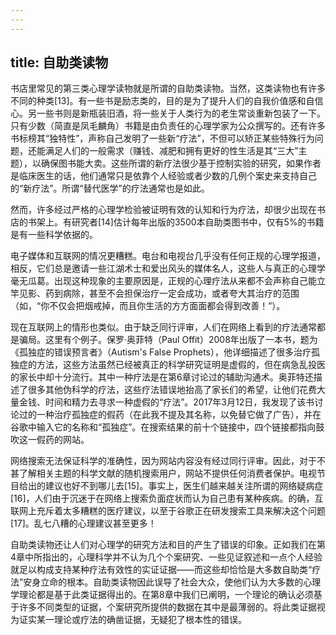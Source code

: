 ```yaml
---
---
---
```

title: 自助类读物
---




书店里常见的第三类心理学读物就是所谓的自助类读物。当然，这类读物也有许多不同的种类[13]。有一些书是励志类的，目的是为了提升人们的自我价值感和自信心。另一些书则是新瓶装旧酒，将一些关于人类行为的老生常谈重新包装了一下。只有少数（简直是凤毛麟角）书籍是由负责任的心理学家为公众撰写的。还有许多书标榜其“独特性”，声称自己发明了一些新“疗法”，不但可以矫正某些特殊行为问题，还能满足人们的一般需求（赚钱、减肥和拥有更好的性生活是其“三大”主题），以确保图书能大卖。这些所谓的新疗法很少基于控制实验的研究，如果作者是临床医生的话，他们通常只是依靠个人经验或者少数的几例个案史来支持自己的“新疗法”。所谓“替代医学”的疗法通常也是如此。

然而，许多经过严格的心理学检验被证明有效的认知和行为疗法，却很少出现在书店的书架上。有研究者[14]估计每年出版的3500本自助类图书中，仅有5%的书籍是有一些科学依据的。

电子媒体和互联网的情况更糟糕。电台和电视台几乎没有任何正规的心理学报道，相反，它们总是邀请一些江湖术士和爱出风头的媒体名人，这些人与真正的心理学毫无瓜葛。出现这种现象的主要原因是，正规的心理疗法从来都不会声称自己能立竿见影、药到病除，甚至不会担保治疗一定会成功，或者夸大其治疗的范围（如，“你不仅会把烟戒掉，而且你生活的方方面面都会得到改善！”）。

现在互联网上的情形也类似。由于缺乏同行评审，人们在网络上看到的疗法通常都是骗局。这里有个例子。保罗·奥菲特（Paul Offit）2008年出版了一本书，题为《孤独症的错误预言者》（Autism's False Prophets），他详细描述了很多治疗孤独症的方法，这些方法虽然已经被真正的科学研究证明是虚假的，但在病急乱投医的家长中却十分流行。其中一种疗法是在第6章讨论过的辅助沟通术。奥菲特还描述了很多其他伪科学的疗法，这些疗法错误地抬高了家长们的希望，让他们花费大量金钱、时间和精力去寻求一种虚假的“疗法”。2017年3月12日，我发现了该书讨论过的一种治疗孤独症的假药（在此我不提及其名称，以免替它做了广告），并在谷歌中输入它的名称和“孤独症”。在搜索结果的前十个链接中，四个链接都指向鼓吹这一假药的网站。

网络搜索无法保证科学的准确性，因为网站内容没有经过同行评审。因此，对于不甚了解相关主题的科学文献的随机搜索用户，网站不提供任何消费者保护。电视节目给出的建议也好不到哪儿去[15]。事实上，医生们越来越关注所谓的网络疑病症[16]，人们由于沉迷于在网络上搜索负面症状而认为自己患有某种疾病。的确，互联网上充斥着太多糟糕的医疗建议，以至于谷歌正在研发搜索工具来解决这个问题[17]。乱七八糟的心理建议甚至更多！

自助类读物还让人们对心理学的研究方法和目的产生了错误的印象。正如我们在第4章中所指出的，心理科学并不认为几个个案研究、一些见证叙述和一点个人经验就足以构成支持某种疗法有效性的实证证据——而这些却恰恰是大多数自助类“疗法”安身立命的根本。自助类读物因此误导了社会大众，使他们认为大多数的心理学理论都是基于此类证据得出的。在第8章中我们已阐明，一个理论的确认必须基于许多不同类型的证据，个案研究所提供的数据在其中是最薄弱的。将此类证据视为证实某一理论或疗法的确凿证据，无疑犯了根本性的错误。